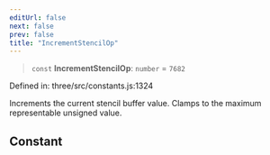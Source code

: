 ```yaml
---
editUrl: false
next: false
prev: false
title: "IncrementStencilOp"
---
```


> `const` **IncrementStencilOp**: `number` = `7682`

Defined in: three/src/constants.js:1324

Increments the current stencil buffer value. Clamps to the maximum representable unsigned value.

## Constant
